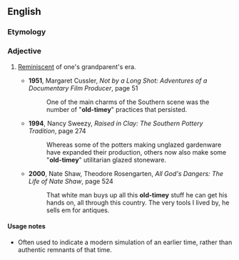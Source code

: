 ==English==
===Etymology===
{{suffix|old-time|y}}

===Adjective===
{{en-adj}}
# {{US}} [[rreminiscent|Reminiscent]] of one's grandparent's era.
#*'''1951''', Margaret Cussler, ''Not by a Long Shot: Adventures of a Documentary Film Producer'', page 51
#*:One of the main charms of the Southern scene was the number of "'''old-timey'''" practices that persisted.
#*'''1994''', Nancy Sweezy, ''Raised in Clay: The Southern Pottery Tradition'', page 274
#*:Whereas some of the potters making unglazed gardenware have expanded their production, others now also make some "'''old-timey'''" utilitarian glazed stoneware.
#*'''2000''', Nate Shaw, Theodore Rosengarten, ''All God's Dangers: The Life of Nate Shaw'', page 524
#*:That white man buys up all this '''old-timey''' stuff he can get his hands on, all through this country. The very tools I lived by, he sells em for antiques.

====Usage notes====
* Often used to indicate a modern simulation of an earlier time, rather than authentic remnants of that time.